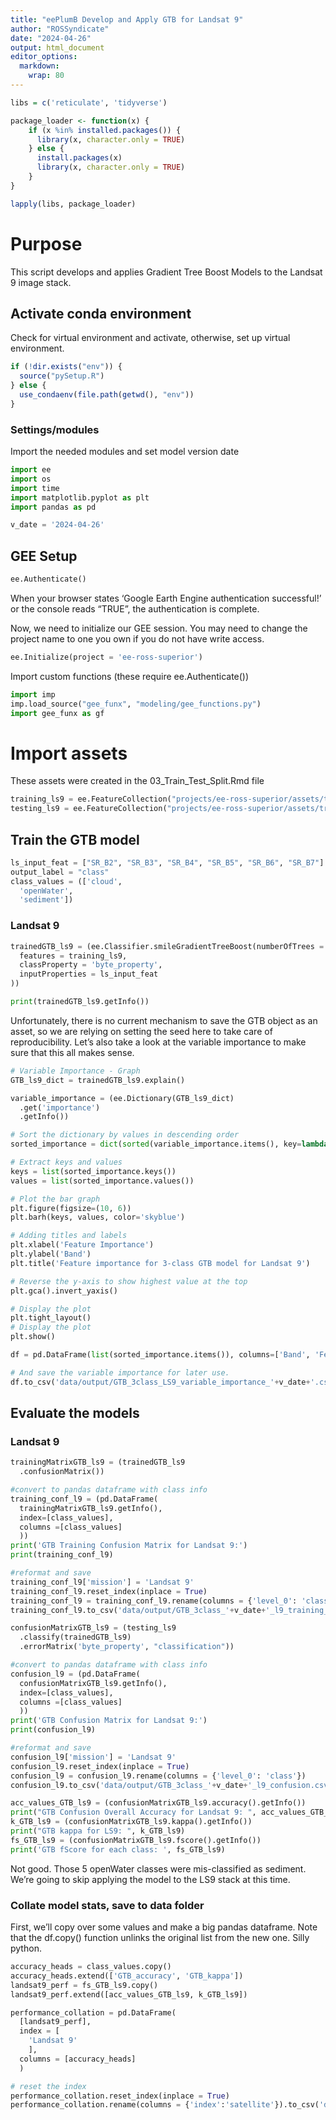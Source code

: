 ```yaml
---
title: "eePlumB Develop and Apply GTB for Landsat 9"
author: "ROSSyndicate"
date: "2024-04-26"
output: html_document
editor_options:
  markdown:
    wrap: 80
---
```


```r
libs = c('reticulate', 'tidyverse')

package_loader <- function(x) {
    if (x %in% installed.packages()) {
      library(x, character.only = TRUE)
    } else {
      install.packages(x)
      library(x, character.only = TRUE)
    }
}

lapply(libs, package_loader)
```

# Purpose

This script develops and applies Gradient Tree Boost Models to the Landsat 9 image
stack.

## Activate conda environment

Check for virtual environment and activate, otherwise, set up virtual
environment.

```r
if (!dir.exists("env")) {
  source("pySetup.R")
} else {
  use_condaenv(file.path(getwd(), "env"))
}
```

### Settings/modules

Import the needed modules and set model version date

```python
import ee
import os
import time
import matplotlib.pyplot as plt
import pandas as pd

v_date = '2024-04-26'
```

## GEE Setup

```python
ee.Authenticate()
```

When your browser states 'Google Earth Engine authentication successful!' or the
console reads "TRUE", the
authentication is complete. 

Now, we need to initialize our GEE session. You may need to change the project 
name to one you own if you do not have write access.

```python
ee.Initialize(project = 'ee-ross-superior')
```


Import custom functions (these require ee.Authenticate())
```python
import imp
imp.load_source("gee_funx", "modeling/gee_functions.py")
import gee_funx as gf
```

# Import assets

These assets were created in the 03_Train_Test_Split.Rmd file

```python
training_ls9 = ee.FeatureCollection("projects/ee-ross-superior/assets/train-test/training_ls9_3class_v2024")
testing_ls9 = ee.FeatureCollection("projects/ee-ross-superior/assets/train-test/validation_ls9_3class_v2024")
```

## Train the GTB model

```python
ls_input_feat = ["SR_B2", "SR_B3", "SR_B4", "SR_B5", "SR_B6", "SR_B7"]
output_label = "class"
class_values = (['cloud',
  'openWater',
  'sediment'])
```

### Landsat 9

```python
trainedGTB_ls9 = (ee.Classifier.smileGradientTreeBoost(numberOfTrees = 10, seed = 47).train(
  features = training_ls9,
  classProperty = 'byte_property',
  inputProperties = ls_input_feat
))

print(trainedGTB_ls9.getInfo())
```


Unfortunately, there is no current mechanism to save the GTB object as an asset, 
so we are relying on setting the seed here to take care of reproducibility. Let's
also take a look at the variable importance to make sure that this all makes sense.


```python
# Variable Importance - Graph  
GTB_ls9_dict = trainedGTB_ls9.explain()

variable_importance = (ee.Dictionary(GTB_ls9_dict)
  .get('importance')
  .getInfo())

# Sort the dictionary by values in descending order
sorted_importance = dict(sorted(variable_importance.items(), key=lambda item: item[1], reverse=True))

# Extract keys and values
keys = list(sorted_importance.keys())
values = list(sorted_importance.values())

# Plot the bar graph
plt.figure(figsize=(10, 6))
plt.barh(keys, values, color='skyblue')

# Adding titles and labels
plt.xlabel('Feature Importance')
plt.ylabel('Band')
plt.title('Feature importance for 3-class GTB model for Landsat 9')

# Reverse the y-axis to show highest value at the top
plt.gca().invert_yaxis()

# Display the plot
plt.tight_layout()
# Display the plot
plt.show()

df = pd.DataFrame(list(sorted_importance.items()), columns=['Band', 'Feature_Importance'])

# And save the variable importance for later use.
df.to_csv('data/output/GTB_3class_LS9_variable_importance_'+v_date+'.csv', index = False)

```
## Evaluate the models

### Landsat 9

```python
trainingMatrixGTB_ls9 = (trainedGTB_ls9
  .confusionMatrix())

#convert to pandas dataframe with class info
training_conf_l9 = (pd.DataFrame(
  trainingMatrixGTB_ls9.getInfo(),
  index=[class_values],
  columns =[class_values]
  ))
print('GTB Training Confusion Matrix for Landsat 9:')
print(training_conf_l9)

#reformat and save
training_conf_l9['mission'] = 'Landsat 9'
training_conf_l9.reset_index(inplace = True)
training_conf_l9 = training_conf_l9.rename(columns = {'level_0': 'class'})  
training_conf_l9.to_csv('data/output/GTB_3class_'+v_date+'_l9_training_confusion.csv', index = False)

confusionMatrixGTB_ls9 = (testing_ls9
  .classify(trainedGTB_ls9)
  .errorMatrix('byte_property', "classification"))

#convert to pandas dataframe with class info
confusion_l9 = (pd.DataFrame(
  confusionMatrixGTB_ls9.getInfo(),
  index=[class_values],
  columns =[class_values]
  ))
print('GTB Confusion Matrix for Landsat 9:')
print(confusion_l9)

#reformat and save
confusion_l9['mission'] = 'Landsat 9'
confusion_l9.reset_index(inplace = True)
confusion_l9 = confusion_l9.rename(columns = {'level_0': 'class'})  
confusion_l9.to_csv('data/output/GTB_3class_'+v_date+'_l9_confusion.csv', index = False)

acc_values_GTB_ls9 = (confusionMatrixGTB_ls9.accuracy().getInfo())
print("GTB Confusion Overall Accuracy for Landsat 9: ", acc_values_GTB_ls9)
k_GTB_ls9 = (confusionMatrixGTB_ls9.kappa().getInfo())
print("GTB kappa for LS9: ", k_GTB_ls9)
fs_GTB_ls9 = (confusionMatrixGTB_ls9.fscore().getInfo())
print('GTB fScore for each class: ', fs_GTB_ls9)
```

Not good. Those 5 openWater classes were mis-classified as sediment. We're going 
to skip applying the model to the LS9 stack at this time.

### Collate model stats, save to data folder

First, we'll copy over some values and make a big pandas dataframe. Note that
the df.copy() function unlinks the original list from the new one. Silly python.

```python
accuracy_heads = class_values.copy()
accuracy_heads.extend(['GTB_accuracy', 'GTB_kappa'])
landsat9_perf = fs_GTB_ls9.copy()
landsat9_perf.extend([acc_values_GTB_ls9, k_GTB_ls9])

performance_collation = pd.DataFrame(
  [landsat9_perf],
  index = [
    'Landsat 9'
    ],
  columns = [accuracy_heads]
  )

# reset the index
performance_collation.reset_index(inplace = True)
performance_collation.rename(columns = {'index':'satellite'}).to_csv('data/output/GTB_3class_LS9_'+v_date+'_performance_stats.csv', index = False)
```

<!-- ## Apply model to image stack for Landsat -->

<!-- ### Load the image collection -->

<!-- ```{python} -->
<!-- # filter stack for desired PRs -->
<!-- ROWS = ee.List([27, 28]) -->

<!-- l9 = (ee.ImageCollection("LANDSAT/LC09/C02/T1_L2") -->
<!--   .filter(ee.Filter.lt('CLOUD_COVER', 80)) -->
<!--   .filter(ee.Filter.eq('WRS_PATH', 26)) -->
<!--   .filter(ee.Filter.inList('WRS_ROW', ROWS)) -->
<!--   .filter(ee.Filter.gte('IMAGE_QUALITY_OLI', 7)) -->
<!--   .filter(ee.Filter.calendarRange(4, 11, 'month')) -->
<!--   # mask high aerosol -->
<!--   .map(gf.mask_high_aerosol) -->
<!--   # mask pixels with any qa flags -->
<!--   .map(gf.mask_qa_flags) -->
<!--   # mask saturated pixels -->
<!--   .map(gf.apply_radsat_mask) -->
<!--   # apply scaling factors -->
<!--   .map(gf.applyScaleFactors)) -->
<!-- ``` -->

<!-- ### Load modeling AOIs and clip stack -->

<!-- Note, some AOIs are too big to load in here and use as 'virtual' ee Feature -->
<!-- Collections. Given that, we have manually uploaded the shapefiles as an Earth -->
<!-- Engine Feature Collection. -->

<!-- And then clip each image by that aoi -->

<!-- ```{python} -->
<!-- l9_aoi = l9.map(gf.clip) -->
<!-- ``` -->

<!-- #### Helper functions -->

<!-- ```{python} -->
<!-- # get CRS info -->
<!-- img_crs = l9.first().projection() -->
<!-- img_crsTrans = img_crs.getInfo().get('transform') -->
<!-- ``` -->

<!-- ### Consolidate stack by image date -->

<!-- ```{python} -->
<!-- l9_aoi = l9_aoi.map(gf.addImageDate) -->

<!-- # summarize by missionDate field -->
<!-- uniqueMissDate_l9 = l9_aoi.aggregate_array('missDate').distinct() -->

<!-- ``` -->

<!-- ### Create mosaics -->

<!-- ```{python} -->
<!-- # need a couple of functions that refer to objects in this script -->
<!-- def applyGTB_ls9(image): -->
<!--   # Select the bands that correspond to the input features of the GTB model -->
<!--   imageFeatures = image.select(ls_input_feat) -->
<!--   missDate = image.get('missDate') -->
<!--   # Classify the image using the trained GTB model -->
<!--   classifiedImage = (imageFeatures -->
<!--     .classify(trainedGTB_ls9) -->
<!--     .set('missDate', missDate)) -->
<!--   return image.addBands(classifiedImage) -->

<!-- def applyPerMissionDate_ls9(missDate): -->
<!--   mission = ee.String(missDate).slice(0,9) -->
<!--   date = ee.String(missDate).slice(10,20) -->
<!--   short_stack = (l8 -->
<!--     .filter(ee.Filter.eq('SPACECRAFT_ID', mission)) -->
<!--     .filter(ee.Filter.eq('DATE_ACQUIRED', date))) -->
<!--   oneMissDate = short_stack.mean() -->
<!--   ls_miss_date_GTB = applyGTB_ls9(oneMissDate) -->
<!--   ls_GTB_class = extract_3classes(ls_miss_date_GTB) -->
<!--   return (ls_GTB_class.set('missDate', missDate)) -->

<!-- def mosaicStack_l9(missDate): -->
<!--   md_GTB = applyPerMissionDate_ls9(missDate) -->
<!--   return md_GTB -->

<!-- newStack_list_l9 = uniqueMissDate_l9.map(mosaicStack_l9) -->
<!-- newStack_l9 = ee.ImageCollection(newStack_list_l9) -->

<!-- ``` -->

<!-- ### Lighten up each of the stacks to only the bands we care about -->

<!-- ```{python} -->
<!-- lightStack_l9 = newStack_l9.select([ -->
<!--     'classified', -->
<!--     'cloud', -->
<!--     'openWater', -->
<!--     'sediment' -->
<!--     ]) -->

<!-- ``` -->

<!-- ## Export GeoTiffs to drive -->

<!-- ### Raster Export -->

<!-- ### GTB images for Landsat 9 -->

<!-- ```{python} -->
<!-- date_length_9 = len(uniqueMissDate_l9.getInfo()) -->

<!-- aoi_ee = ee.FeatureCollection('projects/ee-ross-superior/assets/aoi/Superior_AOI_modeling') -->

<!-- def clip(image): -->
<!--   return image.clip(aoi_ee.geometry()) -->

<!-- # export as tif to drive -->
<!-- for d in range(date_length_9): -->
<!--   md = uniqueMissDate_l9.get(d) -->
<!--   print(md.getInfo()) -->
<!--   print(str(d+1) + ' of ' + str(date_length_9)) -->
<!--   image = (newStack_l9 -->
<!--     .filter(ee.Filter.eq('missDate', md)) -->
<!--     .first() -->
<!--     .clip(aoi_ee.geometry())) -->
<!--   image_new_class = (gf.classifications_to_one_band(image) -->
<!--     .select('reclass')) -->
<!--   export_image = ee.batch.Export.image.toDrive( -->
<!--     image = image_new_class, -->
<!--     region = aoi_ee.geometry(), -->
<!--     description = 'GTB_3class_v' + v_date + '_' + str(md.getInfo()), -->
<!--     folder = 'GTB_LS9_v'+v_date, -->
<!--     scale = 30, -->
<!--     crs = img_crs, -->
<!--     maxPixels = 1e13) -->

<!--   #Check how many existing tasks are running and take a break of 5 mins if it's >10 -->
<!--   gf.maximum_no_of_tasks(10, 5*60) -->
<!--   #Send next task. -->
<!--   export_image.start() -->


<!-- # # export as GEE asset -->
<!-- # for d in range(date_length_9): -->
<!-- #   md = uniqueMissDate_l9.get(d) -->
<!-- #   print(md.getInfo()) -->
<!-- #   print(str(d+1) + ' of ' + str(date_length_9)) -->
<!-- #   image = (newStack_l9 -->
<!-- #     .filter(ee.Filter.eq('missDate', md)) -->
<!-- #     .first() -->
<!-- #     .clip(aoi_ee.geometry())) -->
<!-- #   image_new_class = (gf.classifications_to_one_band(image) -->
<!-- #     .select('reclass')) -->
<!-- #   export_image = ee.batch.Export.image.toAsset( -->
<!-- #     image = image_new_class, -->
<!-- #     region = aoi_ee.geometry(), -->
<!-- #     description = 'GTB_3class_v' + v_date + '_' + str(md.getInfo()), -->
<!-- #     assetId = 'projects/ee-ross-superior/assets/LS9_3class/GTB_LS9_'+str(md.getInfo())+'_v'+v_date, -->
<!-- #     scale = 30, -->
<!-- #     crs = img_crs, -->
<!-- #     maxPixels = 1e13) -->
<!-- #    -->
<!-- #   #Check how many existing tasks are running and take a break of 5 mins if it's >10 -->
<!-- #   gf.maximum_no_of_tasks(10, 5*60) -->
<!-- #   #Send next task. -->
<!-- #   export_image.start() -->

<!-- ``` -->


